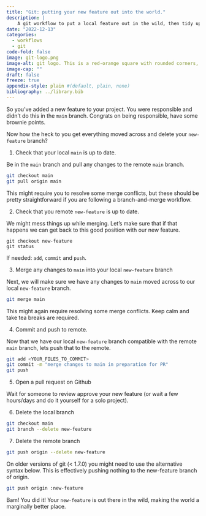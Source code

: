 ```yaml
---
title: "Git: putting your new feature out into the world."
description: |
    A git workflow to put a local feature out in the wild, then tidy up after yourself.
date: "2022-12-13"
categories:
  - workflows
  - git
code-fold: false
image: git-logo.png
image-alt: git logo. This is a red-orange square with rounded corners, it is rotated by 45 degrees so that it is standing on one corner and has a cut-out design representing a branching graph. 
image-cap: ""
draft: false
freeze: true
appendix-style: plain #(default, plain, none)
bibliography: ../library.bib
---
```


So you've added a new feature to your project. You were responsible and didn't do this in the `main` branch. Congrats on being responsible, have some brownie points.

Now how the heck to you get everything moved across and delete your `new-feature` branch? 


1. Check that your local `main` is up to date.

Be in the `main` branch and pull any changes to the remote `main` branch. 

```.bash
git checkout main 
git pull origin main
```

This might require you to resolve some merge conflicts, but these should be pretty straightforward if you are following a branch-and-merge workflow.

2. Check that you remote `new-feature` is up to date. 

We might mess things up while merging. Let's make sure that if that happens we can get back to this good position with our new feature. 

```
git checkout new-feature
git status
```
If needed: `add`, `commit` and `push`. 

3. Merge any changes to `main` into your local `new-feature` branch

Next, we will make sure we have any changes to `main` moved across to our local `new-feature` branch. 

```.bash
git merge main
```

This might again require resolving some merge conflicts. Keep calm and take tea breaks are required.

4. Commit and push to remote. 

Now that we have our local `new-feature` branch compatible with the remote `main` branch, lets push that to the remote. 

```.bash
git add <YOUR_FILES_TO_COMMIT>
git commit -m "merge changes to main in preparation for PR"
git push
```

5. Open a pull request on Github

Wait for someone to review approve your new feature (or wait a few hours/days and do it yourself for a solo project).

6. Delete the local branch 

```.bash
git checkout main
git branch --delete new-feature
```

7. Delete the remote branch 

```.bash
git push origin --delete new-feature
```

On older versions of git (< 1.7.0) you might need to use the alternative syntax below. This is effectively pushing nothing to the new-feature branch of origin. 

```.bash
git push origin :new-feature
```

Bam! You did it! Your `new-feature` is out there in the wild, making the world a marginally better place. 
